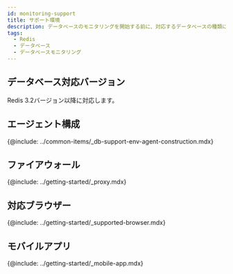 ```yaml
---
id: monitoring-support
title: サポート環境
description: データベースのモニタリングを開始する前に、対応するデータベースの種類について確認してください。
tags:
  - Redis
  - データベース
  - データベースモニタリング
---
```



<Desc name='Redis' />

## データベース対応バージョン

Redis 3.2バージョン以降に対応します。

## エージェント構成

{@include: ../common-items/_db-support-env-agent-construction.mdx}  

## ファイアウォール

{@include: ../getting-started/_proxy.mdx} 

## 対応ブラウザー

{@include: ../getting-started/_supported-browser.mdx}

## モバイルアプリ

{@include: ../getting-started/_mobile-app.mdx}  
